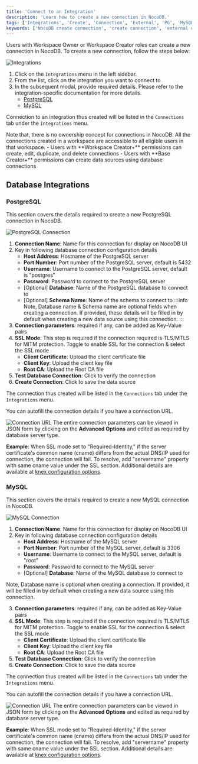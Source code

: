 ```yaml
---
title: 'Connect to an Integration'
description: 'Learn how to create a new connection in NocoDB.'
tags: ['Integrations', 'Create', 'Connection', 'External', 'PG', 'MySQL']
keywords: ['NocoDB create connection', 'create connection', 'external connection', 'PG connection', 'MySQL connection']
---
```


Users with Workspace Owner or Workspace Creator roles can create a new connection in NocoDB. To create a new connection, follow the steps below:

![Integrations](/img/v2/integrations/integrations-2.png)

1. Click on the `Integrations` menu in the left sidebar.
2. From the list, click on the integration you want to connect to 
3. In the subsequent modal, provide required details. Please refer to the integration-specific documentation for more details.
   - [PostgreSQL](#postgresql)
   - [MySQL](#mysql)

Connection to an integration thus created will be listed in the `Connections` tab under the `Integrations` menu.

<Callout type="info">
Note that, there is no ownership concept for connections in NocoDB. All the connections created in a workspace are accessible to all eligible users in that workspace.
- Users with **Workspace Creator+** permissions can create, edit, duplicate, and delete connections
- Users with **Base Creator+** permissions can create data sources using database connections
</Callout>

## Database Integrations

### PostgreSQL 
This section covers the details required to create a new PostgreSQL connection in NocoDB.

![PostgreSQL Connection](/img/v2/integrations/postgres-connection.png)

1. **Connection Name**: Name for this connection for display on NocoDB UI
2. Key in following database connection configuration details
   - **Host Address**: Hostname of the PostgreSQL server
   - **Port Number**: Port number of the PostgreSQL server, default is 5432
   - **Username**: Username to connect to the PostgreSQL server, default is "postgres"
   - **Password**: Password to connect to the PostgreSQL server
   - [Optional] **Database**: Name of the PostgreSQL database to connect to
   - [Optional] **Schema Name**: Name of the schema to connect to
:::info
Note, Database name & Schema name are optional fields when creating a connection. If provided, these details will be filled in by default when creating a new data source using this connection.
:::
3. **Connection parameters**: required if any, can be added as Key-Value pairs
4. **SSL Mode**: This step is required if the connection required is TLS/MTLS for MITM protection. Toggle to enable SSL for the connection & select the SSL mode
   - **Client Certificate**: Upload the client certificate file
   - **Client Key**: Upload the client key file
   - **Root CA**: Upload the Root CA file
5. **Test Database Connection**: Click to verify the connection
6. **Create Connection**: Click to save the data source

The connection thus created will be listed in the `Connections` tab under the `Integrations` menu.

<Callout type="info">
You can autofill the connection details if you have a connection URL.

![Connection URL](/img/v2/integrations/connection-url-2.png)
</Callout>
<Callout type="info">
The entire connection parameters can be viewed in JSON form by clicking on the **Advanced Options** and edited as required by database server type.

**Example**: When SSL mode set to "Required-Identity," if the server certificate's common name (cname) differs from the actual DNS/IP used for connection, the connection will fail. To resolve, add "servername" property with same cname value under the SSL section. Additional details are available at [knex configuration options](https://knexjs.org/guide/#configuration-options).
</Callout>
### MySQL
This section covers the details required to create a new MySQL connection in NocoDB.

![MySQL Connection](/img/v2/integrations/mysql-connection.png)

1. **Connection Name**: Name for this connection for display on NocoDB UI
2. Key in following database connection configuration details
   - **Host Address**: Hostname of the MySQL server
   - **Port Number**: Port number of the MySQL server, default is 3306
   - **Username**: Username to connect to the MySQL server, default is "root"
   - **Password**: Password to connect to the MySQL server
   - [Optional] **Database**: Name of the MySQL database to connect to

<Callout type="info">
Note, Database name is optional when creating a connection. If provided, it will be filled in by default when creating a new data source using this connection.
</Callout>

3. **Connection parameters**: required if any, can be added as Key-Value pairs
4. **SSL Mode**: This step is required if the connection required is TLS/MTLS for MITM protection. Toggle to enable SSL for the connection & select the SSL mode
   - **Client Certificate**: Upload the client certificate file
   - **Client Key**: Upload the client key file
   - **Root CA**: Upload the Root CA file
5. **Test Database Connection**: Click to verify the connection
6. **Create Connection**: Click to save the data source

The connection thus created will be listed in the `Connections` tab under the `Integrations` menu.

<Callout type="info">
You can autofill the connection details if you have a connection URL.

![Connection URL](/img/v2/integrations/connection-url-2.png)
</Callout>
<Callout type="info">
The entire connection parameters can be viewed in JSON form by clicking on the **Advanced Options** and edited as required by database server type.

**Example**: When SSL mode set to "Required-Identity," if the server certificate's common name (cname) differs from the actual DNS/IP used for connection, the connection will fail. To resolve, add "servername" property with same cname value under the SSL section. Additional details are available at [knex configuration options](https://knexjs.org/guide/#configuration-options).
</Callout>